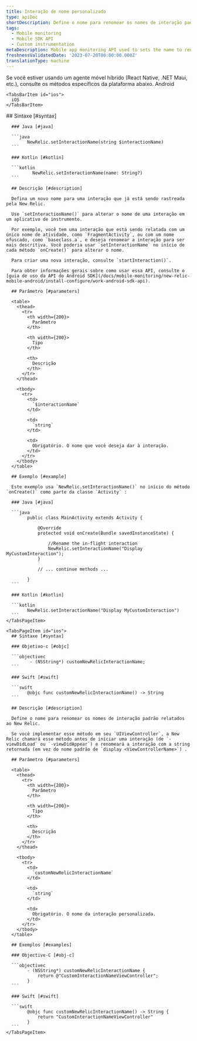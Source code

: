 ```yaml
---
title: Interação de nome personalizado
type: apiDoc
shortDescription: Define o nome para renomear os nomes de interação padrão relatados ao New Relic.
tags:
  - Mobile monitoring
  - Mobile SDK API
  - Custom instrumentation
metaDescription: Mobile app monitoring API used to sets the name to rename default interaction names reported to New Relic.
freshnessValidatedDate: '2023-07-20T00:00:00.000Z'
translationType: machine
---
```


<Callout variant="important">
  Se você estiver usando um agente móvel híbrido (React Native, .NET Maui, etc.), consulte os métodos específicos da plataforma abaixo.
</Callout>

<Tabs>
  <TabsBar>
    <TabsBarItem id="android">
      Android
    </TabsBarItem>

    <TabsBarItem id="ios">
      iOS
    </TabsBarItem>
  </TabsBar>

  <TabsPages>
    <TabsPageItem id="android">
      ## Sintaxe [#syntax]

      ### Java [#java]

      ```java
            NewRelic.setInteractionName(string $interactionName)
      ```

      ### Kotlin [#kotlin]

      ```kotlin
              NewRelic.setInteractionName(name: String?)
      ```

      ## Descrição [#description]

      Defina um novo nome para uma interação que já está sendo rastreada pela New Relic.

      Use `setInteractionName()` para alterar o nome de uma interação em um aplicativo de instrumento.

      Por exemplo, você tem uma interação que está sendo relatada com um único nome de atividade, como `FragmentActivity`, ou com um nome ofuscado, como `baseclass.a`, e deseja renomear a interação para ser mais descritiva. Você poderia usar `setInteractionName` no início de cada método `onCreate()` para alterar o nome.

      Para criar uma nova interação, consulte `startInteraction()`.

      Para obter informações gerais sobre como usar essa API, consulte o [guia de uso da API do Android SDK](/docs/mobile-monitoring/new-relic-mobile-android/install-configure/work-android-sdk-api).

      ## Parâmetro [#parameters]

      <table>
        <thead>
          <tr>
            <th width={200}>
              Parâmetro
            </th>

            <th width={200}>
              Tipo
            </th>

            <th>
              Descrição
            </th>
          </tr>
        </thead>

        <tbody>
          <tr>
            <td>
              `$interactionName`
            </td>

            <td>
              `string`
            </td>

            <td>
              Obrigatório. O nome que você deseja dar à interação.
            </td>
          </tr>
        </tbody>
      </table>

      ## Exemplo [#example]

      Este exemplo usa `NewRelic.setInteractionName()` no início do método `onCreate()` como parte da classe `Activity` :

      ### Java [#java]

      ```java
            public class MainActivity extends Activity {

                @Override
                protected void onCreate(Bundle savedInstanceState) {

                	//Rename the in-flight interaction
                    NewRelic.setInteractionName("Display MyCustomInteraction");
                }

                // ... continue methods ...

            }
      ```

      ### Kotlin [#kotlin]

      ```kotlin
            NewRelic.setInteractionName("Display MyCustomInteraction")
      ```
    </TabsPageItem>

    <TabsPageItem id="ios">
      ## Sintaxe [#syntax]

      ### Objetivo-c [#objc]

      ```objectivec
             - (NSString*) customNewRelicInteractionName;
      ```

      ### Swift [#swift]

      ```swift
            @objc func customNewRelicInteractionName() -> String
      ```

      ## Descrição [#description]

      Define o nome para renomear os nomes de interação padrão relatados ao New Relic.

      Se você implementar esse método em seu `UIViewController`, a New Relic chamará esse método antes de iniciar uma interação (de `-viewDidLoad` ou `-viewDidAppear`) e renomeará a interação com a string retornada (em vez do nome padrão de `display <ViewControllerName>`) .

      ## Parâmetro [#parameters]

      <table>
        <thead>
          <tr>
            <th width={200}>
              Parâmetro
            </th>

            <th width={200}>
              Tipo
            </th>

            <th>
              Descrição
            </th>
          </tr>
        </thead>

        <tbody>
          <tr>
            <td>
              `customNewRelicInteractionName`
            </td>

            <td>
              `string`
            </td>

            <td>
              Obrigatório. O nome da interação personalizada.
            </td>
          </tr>
        </tbody>
      </table>

      ## Exemplos [#examples]

      ### Objective-C [#obj-c]

      ```objectivec
            - (NSString*) customNewRelicInteractionName {
                return @"CustomInteractionNameViewController";
            }
      ```

      ### Swift [#swift]

      ```swift
            @objc func customNewRelicInteractionName() -> String {
                return "CustomInteractionNameViewController"
            }
      ```
    </TabsPageItem>
  </TabsPages>
</Tabs>